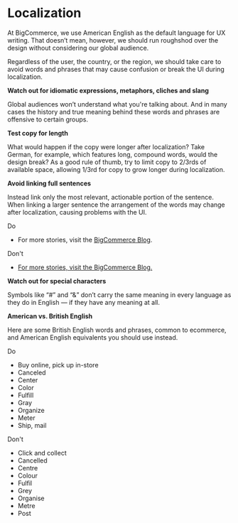 # Localization

At BigCommerce, we use American English as the default language for UX writing. That doesn’t mean, however, we should run roughshod over the design without considering our global audience.

Regardless of the user, the country, or the region, we should take care to avoid words and phrases that may cause confusion or break the UI during localization.

**Watch out for idiomatic expressions, metaphors, cliches and slang**

Global audiences won’t understand what you're talking about. And in many cases the history and true meaning behind these words and phrases are offensive to certain groups.

**Test copy for length**

What would happen if the copy were longer after localization? Take German, for example, which features long, compound words, would the design break? As a good rule of thumb, try to limit copy to 2/3rds of available space, allowing 1/3rd for copy to grow longer during localization.

**Avoid linking full sentences**

Instead link only the most relevant, actionable portion of the sentence. When linking a larger sentence the arrangement of the words may change after localization, causing problems with the UI.

Do

 - For more stories, visit the [BigCommerce Blog](https://www.bigcommerce.com/blog/ "https://www.bigcommerce.com/blog/").

Don't

 - [For more stories, visit the BigCommerce Blog.](https://www.bigcommerce.com/blog/ "https://www.bigcommerce.com/blog/")

**Watch out for special characters**

Symbols like “#” and “&” don’t carry the same meaning in every language as they do in English — if they have any meaning at all.

**American vs. British English**

Here are some British English words and phrases, common to ecommerce, and American English equivalents you should use instead.

Do

 - Buy online, pick up in-store
 - Canceled
 - Center
 - Color
 - Fulfill
 - Gray
 - Organize
 - Meter
 - Ship, mail

Don't

 - Click and collect
 - Cancelled
 - Centre
 - Colour
 - Fulfil
 - Grey
 - Organise
 - Metre
 - Post
